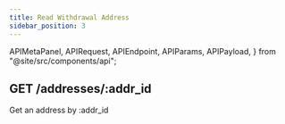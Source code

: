 ```yaml
---
title: Read Withdrawal Address
sidebar_position: 3
---
```


  APIMetaPanel,
  APIRequest,
  APIEndpoint,
  APIParams,
  APIPayload,
} from "@site/src/components/api";


## GET /addresses/:addr_id

Get an address by :addr_id

<APIEndpoint url="/addresses/:addr_id" />

<APIMetaPanel scope="Authorized" scopeNote="" />

<APIParams
  p-addr_id="the address' id which you are requesting for"
  p-addr_id-required={true}
/>

<APIRequest
  title="Get an address"
  url="/addresses/ba3a2e33-efde-40b9-9cac-c293f0d1a3f2"
/>

<RespAddress />
